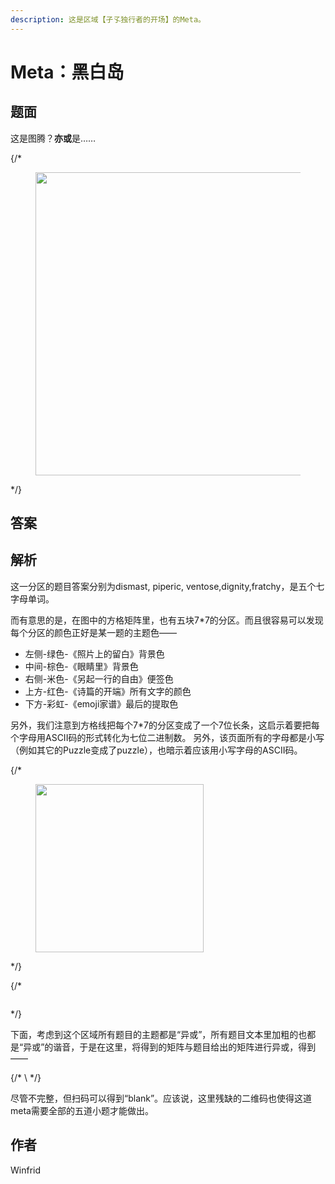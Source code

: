 ```yaml
---
description: 这是区域【孑孓独行者的开场】的Meta。
---
```


# Meta：黑白岛

## 题面

这是图腾？**亦或**是……

{/* <figure><img src="../../../.gitbook/assets/image (14).png" alt="" width="485"><figcaption></figcaption></figure> */}

## 答案



## 解析

这一分区的题目答案分别为dismast, piperic, ventose,dignity,fratchy，是五个七字母单词。

而有意思的是，在图中的方格矩阵里，也有五块7\*7的分区。而且很容易可以发现每个分区的颜色正好是某一题的主题色——

* 左侧-绿色-《照片上的留白》背景色
* 中间-棕色-《眼睛里》背景色
* 右侧-米色-《另起一行的自由》便签色
* 上方-红色-《诗篇的开端》所有文字的颜色
* 下方-彩虹-《emoji家谱》最后的提取色

另外，我们注意到方格线把每个7\*7的分区变成了一个7位长条，这启示着要把每个字母用ASCII码的形式转化为七位二进制数。
另外，该页面所有的字母都是小写（例如其它的Puzzle变成了puzzle），也暗示着应该用小写字母的ASCII码。

{/* <figure><img src="../../../.gitbook/assets/image (15).png" alt="" width="269"><figcaption></figcaption></figure> */}

{/* <figure><img src="../../../.gitbook/assets/image (16).png" alt=""><figcaption></figcaption></figure> */}

下面，考虑到这个区域所有题目的主题都是“异或”，所有题目文本里加粗的也都是“异或”的谐音，于是在这里，将得到的矩阵与题目给出的矩阵进行异或，得到——

{/* <img src="https://statics.pku1.miaomiaomiao.com.cn/static/files/61a0dccaf135435ca264d4428bdb2494.png" alt="" data-size="original">\ */}

尽管不完整，但扫码可以得到“blank”。应该说，这里残缺的二维码也使得这道meta需要全部的五道小题才能做出。

## 作者

Winfrid
